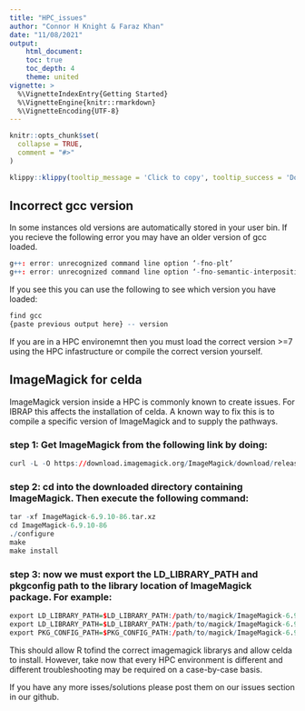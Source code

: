 ```yaml
---
title: "HPC_issues"
author: "Connor H Knight & Faraz Khan"
date: "11/08/2021"
output: 
    html_document:
    toc: true
    toc_depth: 4
    theme: united
vignette: >
  %\VignetteIndexEntry{Getting Started}
  %\VignetteEngine{knitr::rmarkdown}
  %\VignetteEncoding{UTF-8}
---
```


```r
knitr::opts_chunk$set(
  collapse = TRUE,
  comment = "#>"
)
```

```r
klippy::klippy(tooltip_message = 'Click to copy', tooltip_success = 'Done', position = c('bottom', 'right'))
```

## Incorrect gcc version 

In some instances old versions are automatically stored in your user bin. If you recieve the following error you may have an older version of gcc loaded. 

```r
g++: error: unrecognized command line option ‘-fno-plt’
g++: error: unrecognized command line option ‘-fno-semantic-interposition’

```

If you see this you can use the following to see which version you have loaded: 

```r

find gcc 
{paste previous output here} -- version

```

If you are in a HPC environemnt then you must load the correct version >=7 using the HPC infastructure or compile the correct version yourself. 

## ImageMagick for celda 

ImageMagick version inside a HPC is commonly known to create issues. For IBRAP this affects the installation of celda. A known way to fix this is to compile a specific version of ImageMagick and to supply the pathways. 

### step 1: Get ImageMagick from the following link by doing: 
  
```r
curl -L -O https://download.imagemagick.org/ImageMagick/download/releases/ImageMagick-6.9.10-86.tar.xz

```

### step 2: cd into the downloaded directory containing ImageMagick. Then execute the following command:
  
```r
tar -xf ImageMagick-6.9.10-86.tar.xz 
cd ImageMagick-6.9.10-86
./configure
make
make install

```

### step 3: now we must export the LD_LIBRARY_PATH and pkgconfig path to the library location of ImageMagick package. For example: 
  
```r
export LD_LIBRARY_PATH=$LD_LIBRARY_PATH:/path/to/magick/ImageMagick-6.9.10-86/lib
export LD_LIBRARY_PATH=$LD_LIBRARY_PATH:/path/to/magick/ImageMagick-6.9.10-86/Magick++/lib
export PKG_CONFIG_PATH=$PKG_CONFIG_PATH:/path/to/magick/ImageMagick-6.9.10-86/lib/pkgconfig

```

This should allow R tofind the correct imagemagick librarys and allow celda to install. However, take now that every HPC environment is different and different troubleshooting may be required on a case-by-case basis. 

If you have any more isses/solutions please post them on our issues section in our github. 


